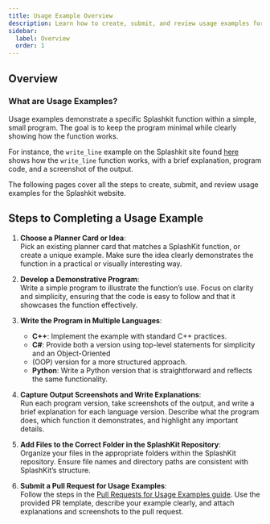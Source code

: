 ```yaml
---
title: Usage Example Overview
description: Learn how to create, submit, and review usage examples for the Splashkit website.
sidebar:
  label: Overview
  order: 1
---
```



## Overview

### What are Usage Examples?

Usage examples demonstrate a specific Splashkit function within a simple, small program. The goal is
to keep the program minimal while clearly showing how the function works.

For instance, the `write_line` example on the Splashkit site found [here](https://splashkit.io/usage-examples/terminal/#hello-world-string)
shows how the `write_line` function works, with a brief explanation, program code, and a
screenshot of the output.

The following pages cover all the steps to create, submit, and review usage examples for the
Splashkit website.

## Steps to Completing a Usage Example

<Steps>

1. **Choose a Planner Card or Idea**:  
   Pick an existing planner card that matches a SplashKit function, or create a unique example. Make
   sure the idea clearly demonstrates the function in a practical or visually interesting way.

2. **Develop a Demonstrative Program**:  
   Write a simple program to illustrate the function’s use. Focus on clarity and simplicity, ensuring
   that the code is easy to follow and that it showcases the function effectively.

3. **Write the Program in Multiple Languages**:  
   - **C++**: Implement the example with standard C++ practices.
   - **C#**: Provide both a version using top-level statements for simplicity and an Object-Oriented
   - (OOP) version for a more structured approach.
   - **Python**: Write a Python version that is straightforward and reflects the same functionality.

4. **Capture Output Screenshots and Write Explanations**:  
   Run each program version, take screenshots of the output, and write a brief explanation for each
   language version. Describe what the program does, which function it demonstrates, and highlight
   any important details.

5. **Add Files to the Correct Folder in the SplashKit Repository**:  
   Organize your files in the appropriate folders within the SplashKit repository. Ensure file names
   and directory paths are consistent with SplashKit’s structure.

6. **Submit a Pull Request for Usage Examples**:  
   Follow the steps in the [Pull Requests for Usage Examples guide](/products/splashkit/splashkit-website/usage-examples/03-usage-pull-request).
   Use the provided PR template, describe your example clearly, and attach explanations and screenshots
   to the pull request.

</Steps>

<CardGrid>
  <LinkCard
    title="Creating Usage Examples"
    description="How to create usage examples for the Splashkit website, including the necessary
    steps and guidelines."
    href="/products/splashkit/splashkit-website/usage-examples/02-usage-examples"
  />
  <LinkCard
    title="Pull Requests for Usage Examples"
    description="How to create a pull request for usage examples, including the necessary steps and guidelines."
    href="/products/splashkit/splashkit-website/usage-examples/03-usage-pull-request"
  />
  <LinkCard
    title="Peer Reviews for Usage Examples"
    description="How to do a peer review for usage examples, including the necessary steps and guidelines."
    href="/products/splashkit/splashkit-website/usage-examples/04-usage-peer-review"
  />
   <LinkCard
      title="Updating Usage Examples"
      description="How to update usage examples for the Splashkit website, including the necessary
      steps and guidelines."
      href="/products/splashkit/splashkit-website/usage-examples/05-updating-examples"
   />
</CardGrid>
